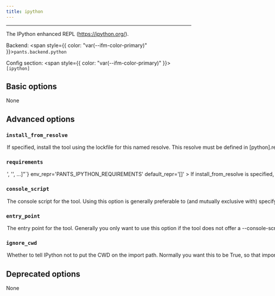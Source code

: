 ```yaml
---
title: ipython
---
```



---

The IPython enhanced REPL (https://ipython.org/).

Backend: <span style={{ color: "var(--ifm-color-primary)" }}>`pants.backend.python`</span>

Config section: <span style={{ color: "var(--ifm-color-primary)" }}>`[ipython]`</span>

## Basic options

<span className={styles.options}>

None

## Advanced options

### `install_from_resolve`

<Option
  cli_repr='--ipython-install-from-resolve=<str>'
  env_repr='PANTS_IPYTHON_INSTALL_FROM_RESOLVE'
  default_repr='None'
>
  

If specified, install the tool using the lockfile for this named resolve.

This resolve must be defined in `[python].resolves`, as described in [Third-party dependencies](doc\:python-third-party-dependencies#user-lockfiles).

The resolve's entire lockfile will be installed, unless specific requirements are listed via the `requirements` option, in which case only those requirements will be installed. This is useful if you don't want to invalidate the tool's outputs when the resolve incurs changes to unrelated requirements.

If unspecified, and the `lockfile` option is unset, the tool will be installed using the default lockfile shipped with Pants.

If unspecified, and the `lockfile` option is set, the tool will use the custom `ipython` "tool lockfile" generated from the `version` and `extra_requirements` options. But note that this mechanism is deprecated.

</Option>


### `requirements`

<Option
  cli_repr={`--ipython-requirements="['<str>', '<str>', ...]"`}
  env_repr='PANTS_IPYTHON_REQUIREMENTS'
  default_repr='[]'
>
  

If `install_from_resolve` is specified, install these requirements, at the versions provided by the specified resolve's lockfile.

Values can be pip-style requirements (e.g., `tool` or `tool==1.2.3` or `tool>=1.2.3`), or addresses of `python_requirement` targets (or targets that generate or depend on `python_requirement` targets).

The lockfile will be validated against the requirements - if a lockfile doesn't provide the requirement (at a suitable version, if the requirement specifies version constraints) Pants will error.

If unspecified, install the entire lockfile.

</Option>


### `console_script`

<Option
  cli_repr='--ipython-console-script=<str>'
  env_repr='PANTS_IPYTHON_CONSOLE_SCRIPT'
  default_repr='ipython'
>
  

The console script for the tool. Using this option is generally preferable to (and mutually exclusive with) specifying an `--entry-point` since console script names have a higher expectation of staying stable across releases of the tool. Usually, you will not want to change this from the default.

</Option>


### `entry_point`

<Option
  cli_repr='--ipython-entry-point=<str>'
  env_repr='PANTS_IPYTHON_ENTRY_POINT'
  default_repr='None'
>
  

The entry point for the tool. Generally you only want to use this option if the tool does not offer a `--console-script` (which this option is mutually exclusive with). Usually, you will not want to change this from the default.

</Option>


### `ignore_cwd`

<Option
  cli_repr='--[no-]ipython-ignore-cwd'
  env_repr='PANTS_IPYTHON_IGNORE_CWD'
  default_repr='True'
>
  

Whether to tell IPython not to put the CWD on the import path.

Normally you want this to be True, so that imports come from the hermetic environment Pants creates.

However IPython\<7.13.0 doesn't support this option, so if you're using an earlier version (e.g., because you have Python 2.7 code) then you will need to set this to False, and you may have issues with imports from your CWD shading the hermetic environment.

</Option>


## Deprecated options

None

</span>